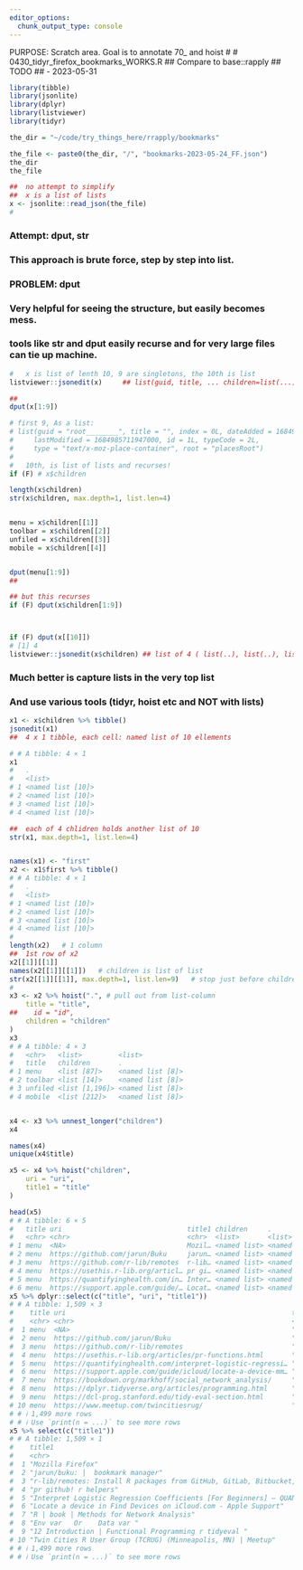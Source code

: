 ```yaml
---
editor_options: 
  chunk_output_type: console
---
```


PURPOSE:   Scratch area.   Goal is to annotate 70_ and hoist
#
#  0430_tidyr_firefox_bookmarks_WORKS.R
##  Compare to base::rapply
##  TODO
##      -   2023-05-31

```r
library(tibble)
library(jsonlite)
library(dplyr)
library(listviewer)
library(tidyr)
```   

```r
the_dir = "~/code/try_things_here/rrapply/bookmarks"

the_file <- paste0(the_dir, "/", "bookmarks-2023-05-24_FF.json")
the_dir
the_file

##  no attempt to simplify
##  x is a list of lists
x <- jsonlite::read_json(the_file)
#
```
### Attempt:  dput, str
### This approach is brute force, step by step into list.
### PROBLEM: dput
### Very helpful for seeing the structure, but easily becomes mess.
### tools like str and dput  easily recurse and for very large files can tie up machine.
```r
#   x is list of lenth 10, 9 are singletons, the 10th is list   
listviewer::jsonedit(x)     ## list(guid, title, ... children=list(...))

## 
dput(x[1:9])

# first 9, As a list:
# list(guid = "root________", title = "", index = 0L, dateAdded = 1684955179130000, 
#     lastModified = 1684985711947000, id = 1L, typeCode = 2L, 
#     type = "text/x-moz-place-container", root = "placesRoot")
#   
#   10th, is list of lists and recurses!
if (F) # x$children

length(x$children)
str(x$children, max.depth=1, list.len=4)


menu = x$children[[1]]
toolbar = x$children[[2]]
unfiled = x$children[[3]]
mobile = x$children[[4]]


dput(menu[1:9])
##  

## but this recurses
if (F) dput(x$children[1:9])



if (F) dput(x[[10]])
# [1] 4
listviewer::jsonedit(x$children) ## list of 4 ( list(..), list(..), list(..), list(..))
```


###  Much better is capture lists in the very top list
###  And use various tools  (tidyr, hoist etc  and NOT with lists)
```r
x1 <- x$children %>% tibble()
jsonedit(x1)
##  4 x 1 tibble, each cell: named list of 10 ellements

# # A tibble: 4 × 1
x1
#   .                
#   <list>           
# 1 <named list [10]>
# 2 <named list [10]>
# 3 <named list [10]>
# 4 <named list [10]>

##  each of 4 chlidren holds another list of 10 
str(x1, max.depth=1, list.len=4)


names(x1) <- "first"
x2 <- x1$first %>% tibble()
# # A tibble: 4 × 1
#   .                
#   <list>           
# 1 <named list [10]>
# 2 <named list [10]>
# 3 <named list [10]>
# 4 <named list [10]>
#
length(x2)   # 1 column
##  1st row of x2    
x2[[1]][[1]]
names(x2[[1]][[1]])   # children is list of list
str(x2[[1]][[1]], max.depth=1, list.len=9)   # stop just before children
#
x3 <- x2 %>% hoist(".", # pull out from list-column
    title = "title",
##    id = "id",
    children = "children"
)
x3
# # A tibble: 4 × 3
#   <chr>   <list>         <list>
#   title   children       .
# 1 menu    <list [87]>    <named list [8]>
# 2 toolbar <list [14]>    <named list [8]>
# 3 unfiled <list [1,196]> <named list [8]>
# 4 mobile  <list [212]>   <named list [8]>


x4 <- x3 %>% unnest_longer("children")
x4

names(x4)
unique(x4$title)

x5 <- x4 %>% hoist("children",
    uri = "uri",
    title1 = "title"
)

head(x5)
# # A tibble: 6 × 5
#   title uri                               title1 children     .
#   <chr> <chr>                             <chr>  <list>       <list>
# 1 menu  <NA>                              Mozil… <named list> <named list>
# 2 menu  https://github.com/jarun/Buku     jarun… <named list> <named list>
# 3 menu  https://github.com/r-lib/remotes  r-lib… <named list> <named list>
# 4 menu  https://usethis.r-lib.org/articl… pr gi… <named list> <named list>
# 5 menu  https://quantifyinghealth.com/in… Inter… <named list> <named list>
# 6 menu  https://support.apple.com/guide/… Locat… <named list> <named list>
x5 %>% dplyr::select(c("title", "uri", "title1"))
# # A tibble: 1,509 × 3
#    title uri                                                        title1
#    <chr> <chr>                                                      <chr>
#  1 menu  <NA>                                                       "Mozi…
#  2 menu  https://github.com/jarun/Buku                              "jaru…
#  3 menu  https://github.com/r-lib/remotes                           "r-li…
#  4 menu  https://usethis.r-lib.org/articles/pr-functions.html       "pr g…
#  5 menu  https://quantifyinghealth.com/interpret-logistic-regressi… "Inte…
#  6 menu  https://support.apple.com/guide/icloud/locate-a-device-mm… "Loca…
#  7 menu  https://bookdown.org/markhoff/social_network_analysis/     "R | …
#  8 menu  https://dplyr.tidyverse.org/articles/programming.html      "Env …
#  9 menu  https://dcl-prog.stanford.edu/tidy-eval-section.html       "12 I…
# 10 menu  https://www.meetup.com/twincitiesrug/                      "Twin…
# # ℹ 1,499 more rows
# # ℹ Use `print(n = ...)` to see more rows
x5 %>% select(c("title1"))
# # A tibble: 1,509 × 1
#    title1
#    <chr>
#  1 "Mozilla Firefox"
#  2 "jarun/buku: |  bookmark manager"
#  3 "r-lib/remotes: Install R packages from GitHub, GitLab, Bitbucket, git…
#  4 "pr github! r helpers"
#  5 "Interpret Logistic Regression Coefficients [For Beginners] – QUANTIFY…
#  6 "Locate a device in Find Devices on iCloud.com - Apple Support"
#  7 "R | book | Methods for Network Analysis"
#  8 "Env var   Or    Data var "
#  9 "12 Introduction | Functional Programming r tidyeval "
# 10 "Twin Cities R User Group (TCRUG) (Minneapolis, MN) | Meetup"
# # ℹ 1,499 more rows
# # ℹ Use `print(n = ...)` to see more rows
```
